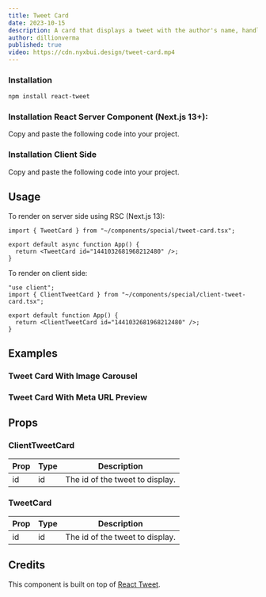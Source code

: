 ```yaml
---
title: Tweet Card
date: 2023-10-15
description: A card that displays a tweet with the author's name, handle, and profile picture.
author: dillionverma
published: true
video: https://cdn.nyxbui.design/tweet-card.mp4
---
```


<ComponentPreview name="tweet-card-demo" />

<Steps>

### Installation

```bash
npm install react-tweet
```

### Installation React Server Component (Next.js 13+):

Copy and paste the following code into your project.

<ComponentSource name="tweet-card" />

### Installation Client Side

Copy and paste the following code into your project.

<ComponentSource name="client-tweet-card" />

</Steps>

## Usage

To render on server side using RSC (Next.js 13):

```tsx
import { TweetCard } from "~/components/special/tweet-card.tsx";

export default async function App() {
  return <TweetCard id="1441032681968212480" />;
}
```

To render on client side:

```tsx
"use client";
import { ClientTweetCard } from "~/components/special/client-tweet-card.tsx";

export default function App() {
  return <ClientTweetCard id="1441032681968212480" />;
}
```

## Examples

### Tweet Card With Image Carousel

<ComponentPreview name="tweet-card-images" />

### Tweet Card With Meta URL Preview

<ComponentPreview name="tweet-card-meta-preview" />

## Props

### ClientTweetCard

| Prop | Type | Description                     |
| ---- | ---- | ------------------------------- |
| id   | id   | The id of the tweet to display. |

### TweetCard

| Prop | Type | Description                     |
| ---- | ---- | ------------------------------- |
| id   | id   | The id of the tweet to display. |

## Credits

This component is built on top of [React Tweet](https://react-tweet.vercel.app/).
